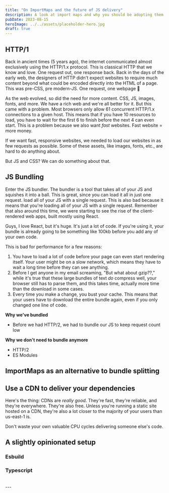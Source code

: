 ```yaml
---
title: "On ImportMaps and the future of JS delivery"
description: A look at import maps and why you should be adopting them in your next project
pubDate: 2023-08-15
heroImage: ../../assets/placeholder-hero.jpg
draft: true
---
```



## HTTP/1

Back in ancient times (5 years ago), the internet communicated almost exclusively using the HTTP/1.x protocol. This is classical HTTP that we know and love.
One request out, one response back. Back in the days of the early web, the designers of HTTP didn't expect websites to require much content beyond what could
be encoded directly into the HTML of a page. This was pre-CSS, pre modern-JS. One request, one webpage 🤝

As the web evolved, so did the need for more content. CSS, JS, images, fonts, and more. We have a rich web and we're all better for it.
But this came with a problem. Most browsers only allow 6<Footnote source="https://stackoverflow.com/questions/985431/max-parallel-http-connections-in-a-browser#:~:text=220-,HTTP/1.1,-IE%206%20and" text="'Max Parallel HTTP connections' on StackOverflow">1</Footnote> concurrent HTTP/1.x connections to a given host. This means that if you have 10 resources to load,
you have to wait for the first 6 to finish before the next 4 can even start. This is a problem because we also want _fast_ websites. Fast website = more money.

If we want fast, responsive websites, we needed to load our websites in as few requests as possible. Some of these assets, like images, fonts, etc., are hard to do anything about.

But JS and CSS? We can do something about that.

## JS Bundling

Enter the JS bundler. The bundler is a tool that takes all of your JS and squishes it into a ball. This is great, since you can load it all in just one request.
load all of your JS with a single request. This is also bad because it means that you're loading all of your JS with a single request.
Remember that also around this time, we were starting to see the rise of the client-rendered web apps, built mostly using React.

Guys, I love React, but it's huge. It's just a lot of code. If you're using it, your bundle is already going to be something like 100kb before you add any of your own code.

This is bad for performance for a few reasons:
1. You have to load a lot of code before your page can even start rendering itself. Your user might be on a slow network, which means they have to wait a long time before they can see anything.
1. Before I get anyone in my email screaming, "But what about gzip??," while it's true that these large bundles of text _do_ compress well, your browser still has to parse them, and this takes time, actually more time than the download in some cases.
1. Every time you make a change, you bust your cache. This means that your users have to download the entire bundle again, even if you only changed one line of code.


[//]: # (This is bad for performance and after a little while everyone got <a href="https://bundlephobia.com" >bundlephobia</a>.)


**Why we've bundled**

- Before we had HTTP/2, we had to bundle our JS to keep request count low

**Why we don't need to bundle anymore**

- HTTP/2
- ES Modules

## ImportMaps as an alternative to bundle splitting

## Use a CDN to deliver your dependencies

Here's the thing: CDNs are _really good_. They're fast, they're reliable, and they're everywhere. They're also free. Unless you're running a static
site hosted on a CDN, they're also a lot closer to the majority of your users than us-east-1 is.

Don't waste your own valuable CPU cycles delivering someone else's code.

## A slightly opinionated setup

### Esbuild

### Typescript

<br/>
---

<Footnotes />
